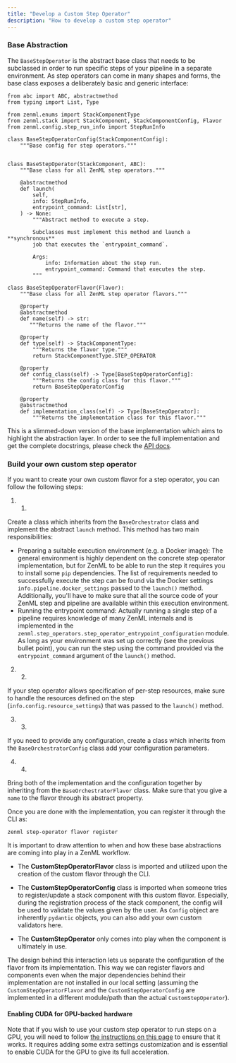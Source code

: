 ```yaml
---
title: "Develop a Custom Step Operator"
description: "How to develop a custom step operator"
---
```


### Base Abstraction

The `BaseStepOperator` is the abstract base class that needs to be subclassed in order to run specific steps of your pipeline in a separate environment. As step operators can come in many shapes and forms, the base class exposes a deliberately basic and generic interface:

```
from abc import ABC, abstractmethod
from typing import List, Type

from zenml.enums import StackComponentType
from zenml.stack import StackComponent, StackComponentConfig, Flavor
from zenml.config.step_run_info import StepRunInfo

class BaseStepOperatorConfig(StackComponentConfig):
    """Base config for step operators."""
   
    
class BaseStepOperator(StackComponent, ABC):
    """Base class for all ZenML step operators."""

    @abstractmethod
    def launch(
        self,
        info: StepRunInfo,
        entrypoint_command: List[str],
    ) -> None:
        """Abstract method to execute a step.

        Subclasses must implement this method and launch a **synchronous**
        job that executes the `entrypoint_command`.

        Args:
            info: Information about the step run.
            entrypoint_command: Command that executes the step.
        """

class BaseStepOperatorFlavor(Flavor):
    """Base class for all ZenML step operator flavors."""
    
    @property
    @abstractmethod
    def name(self) -> str:
       """Returns the name of the flavor."""
    
    @property
    def type(self) -> StackComponentType:
        """Returns the flavor type."""
        return StackComponentType.STEP_OPERATOR

    @property
    def config_class(self) -> Type[BaseStepOperatorConfig]:
        """Returns the config class for this flavor."""
        return BaseStepOperatorConfig

    @property
    @abstractmethod
    def implementation_class(self) -> Type[BaseStepOperator]:
        """Returns the implementation class for this flavor."""
```

This is a slimmed-down version of the base implementation which aims to highlight the abstraction layer. In order to see the full implementation and get the complete docstrings, please check the [API docs](https://apidocs.zenml.io/latest/core%5Fcode%5Fdocs/core-step%5Foperators/#zenml.step%5Foperators.base%5Fstep%5Foperator.BaseStepOperator).

### Build your own custom step operator

If you want to create your own custom flavor for a step operator, you can follow the following steps:

1. 1.  
Create a class which inherits from the `BaseOrchestrator` class and implement the abstract `launch` method. This method has two main responsibilities:  
   * Preparing a suitable execution environment (e.g. a Docker image): The general environment is highly dependent on the concrete step operator implementation, but for ZenML to be able to run the step it requires you to install some `pip` dependencies. The list of requirements needed to successfully execute the step can be found via the Docker settings `info.pipeline.docker_settings` passed to the `launch()` method. Additionally, you'll have to make sure that all the source code of your ZenML step and pipeline are available within this execution environment.  
   * Running the entrypoint command: Actually running a single step of a pipeline requires knowledge of many ZenML internals and is implemented in the `zenml.step_operators.step_operator_entrypoint_configuration` module. As long as your environment was set up correctly (see the previous bullet point), you can run the step using the command provided via the `entrypoint_command` argument of the `launch()` method.

2. 2.  
If your step operator allows specification of per-step resources, make sure to handle the resources defined on the step (`info.config.resource_settings`) that was passed to the `launch()` method.

3. 3.  
If you need to provide any configuration, create a class which inherits from the `BaseOrchestratorConfig` class add your configuration parameters.

4. 4.  
Bring both of the implementation and the configuration together by inheriting from the `BaseOrchestratorFlavor` class. Make sure that you give a `name` to the flavor through its abstract property.

Once you are done with the implementation, you can register it through the CLI as:

```
zenml step-operator flavor register 
```

It is important to draw attention to when and how these base abstractions are coming into play in a ZenML workflow.

* The **CustomStepOperatorFlavor** class is imported and utilized upon the creation of the custom flavor through the CLI.

* The **CustomStepOperatorConfig** class is imported when someone tries to register/update a stack component with this custom flavor. Especially, during the registration process of the stack component, the config will be used to validate the values given by the user. As `Config` object are inherently `pydantic` objects, you can also add your own custom validators here.

* The **CustomStepOperator** only comes into play when the component is ultimately in use.

The design behind this interaction lets us separate the configuration of the flavor from its implementation. This way we can register flavors and components even when the major dependencies behind their implementation are not installed in our local setting (assuming the `CustomStepOperatorFlavor` and the `CustomStepOperatorConfig` are implemented in a different module/path than the actual `CustomStepOperator`).

#### Enabling CUDA for GPU-backed hardware

Note that if you wish to use your custom step operator to run steps on a GPU, you will need to follow [the instructions on this page](/advanced-guide/pipelines/gpu-hardware) to ensure that it works. It requires adding some extra settings customization and is essential to enable CUDA for the GPU to give its full acceleration.